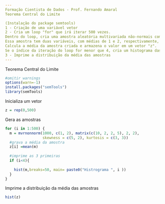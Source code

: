 ```yaml
---
Formação Cientista de Dados - Prof. Fernando Amaral
Teorema Central do Limite

(Instalação do package semtools)
1 - Criação de uma variável vetor
2 - Cria um loop "for" que irá iterar 500 vezes.
Dentro do loop, cria uma amostra aleatória multivariada não-normais com 1000 observações, utilizando a função "mvrnonnorm()" do pacote "MVN" em R. 
Essa amostra tem duas variáveis, com médias de 1 e 2, respectivamente, e uma matriz de covariância personalizada.
Calcula a média da amostra criada e armazena o valor em um vetor "z".
Se o índice da iteração do loop for menor que 4, cria um histograma das duas variáveis da amostra utilizando a função "hist()" do R.
3 - Imprime a distribuição da média das amostras
---
```

Teorema Central do Limite
```r
#omitir warnings
options(warn=-1)
install.packages("semTools")
library(semTools)

```
Inicializa um vetor 
```r
z = rep(0,500)
```
Gera as amostras
```r
for (i in 1:500) {
  m = mvrnonnorm(1000, c(1, 2), matrix(c(10, 2, 2, 5), 2, 2),
                 skewness = c(5, 2), kurtosis = c(3, 3))
  #grava a média da amostra
  z[i] =mean(m)
  
  #imprime as 3 primeiras
  if (i<4){
   
    hist(m,breaks=50, main= paste0("Histrograma ", i ))
  }
}
```
Imprime a distribuição da média das amostras
```r
hist(z)
```

